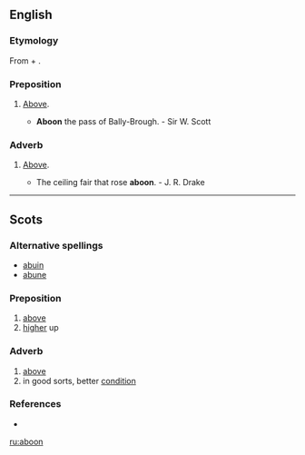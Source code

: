==English==

===Etymology===
From {{term|a-}} + {{etyl|ang}} {{term|bufan}}.

===Preposition===
{{en-prep}}

# {{context|Scotland|UK|_|dialect}} [[above|Above]].
#* '''Aboon''' the pass of Bally-Brough. - Sir W. Scott

===Adverb===
{{en-adv|-}}

# {{context|Scotland|UK|_|dialect}} [[above|Above]].
#* The ceiling fair that rose '''aboon'''. - J. R. Drake

----

==Scots==

===Alternative spellings===
*[[abuin]]
*[[abune]]

===Preposition===
{{sco-prep}}

# [[above]]
# [[higher]] up

===Adverb===
{{sco-adv|-}}

# [[above]]
# in good sorts, better [[condition]]

===References===
* {{R:DSL}}

[[ru:aboon]]